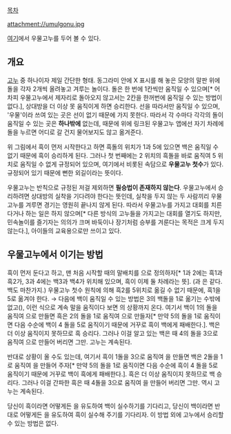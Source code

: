 [[목차]]

attachment://umulgonu.jpg

[http://mathman.kr/flash/gonu/gonu.html 여기]에서 우물고누를 두어 볼 수 있다.

== 개요 ==
[[고누]] 중 하나이자 제일 간단한 형태. 동그라미 안에 X 표시를 해 놓은 모양의 말판 위에 돌을 각자 2개씩 올려놓고 겨루는 놀이다. 돌은 한 번에 1칸씩만 움직일 수 있으며[* 어차피 우물고누에서 제자리로 돌아오지 않고서는 2칸을 한꺼번에 움직일 수 있는 방법이 없다.], 상대방을 더 이상 못 움직이게 하면 승리한다. 선을 따라서만 움직일 수 있으며, '우물'이라 쓰여 있는 곳은 선이 없기 때문에 가지 못한다. 따라서 각 수마다 각각의 돌이 움직일 수 있는 곳은 '''하나밖에''' 없는데, 때문에 위에 링크된 우물고누 앱에선 자기 차례에 돌을 누르면 어디로 갈 건지 물어보지도 않고 옮겨준다.

위 그림에서 흑이 먼저 시작한다고 하면 흑돌의 위치가 1과 5에 있으면 백은 움직일 수 없기 때문에 흑이 승리하게 된다. 그러나 첫 번째에는 2 위치의 흑돌을 바로 움직여 5 위치로 움직일 수 없게 규정되어 있으며, 여기에서 비롯된 속담으로 '''우물고누 첫수'''가 있다. 규정되어 있기 때문에 뻔한 외길이라는 뜻이다.

우물고누는 반칙으로 규정된 저걸 제외하면 '''필승법이 존재하지 않는다'''. 우물고누에서 승리하려면 상대방의 실착을 기다려야 한다는 뜻인데, 실착을 두지 않는 두 사람끼리 우물고누를 겨루면 경기는 영원히 끝나지 않게 된다. 따라서 우물고누를 가지고 대회를 치른다거나 하는 일은 하지 않으며[* 다른 방식의 고누들을 가지고는 대회를 열기도 하지만, 민속놀이를 즐기자는 의의가 크며 바둑이나 장기처럼 승부를 겨룬다는 목적은 크게 두지 않는다.], 아이들의 교육용으로만 쓰이고 있다.

== 우물고누에서 이기는 방법 ==
흑이 먼저 둔다고 하고, 맨 처음 시작할 때의 말배치를 {{{[1 2 ; 3 4 ;흑]}}}으로 정의하자[* 1과 2에는 흑1과 흑2가, 3과 4에는 백3과 백4가 위치해 있으며, 흑이 이제 둘 차례라는 뜻]. ({{{[1 2 ; 3 4 ;흑]}}}과 {{{[2 1 ; 3 4 ;흑]}}}은 같다. 백도 마찬가지.)
우물고누 첫수 원칙에 의해 흑2를 5위치로 옮길 수 없기 때문에, 흑1을 5로 옮겨야 한다. → {{{[5 2 ; 3 4 ; 백]}}}
다음에 백이 움직일 수 있는 방법은 3의 백돌을 1로 옮기는 수밖에 없고({{{[5 2 ; 1 4; 흑]}}}), 이런 식으로 계속 말을 움직이다 보면 {{{[2 5 ; 1 4 ; 백]}}}의 상황까지 온다. 여기서 백이 1의 돌을 움직여 {{{[2 5 ; 3 4 ; 흑]}}}으로 만들면 흑은 2의 돌을 1로 움직여 {{{[1 5 ; 3 4 ; 백]}}}으로 만들자[* 만약 5의 돌을 1로 움직이면 다음 수순에 백이 4 돌을 5로 움직이기 때문에 거꾸로 흑이 백에게 패배한다.]. 백은 더 이상 움직이지 못하므로 흑 승리다. 그러나 이걸 알고 있는 백은 {{{[2 5 ; 1 4 ; 백]}}} 때 4의 돌을 3으로 움직여 {{{[2 5 ; 1 3 ; 흑]}}}으로 만들어 버리면 그만. 고누는 계속된다.

반대로 {{{[1 4 ; 2 5 ; 흑]}}} 상황이 올 수도 있는데, 여기서 흑이 1돌을 3으로 움직여 {{{[3 4 ; 2 5 ; 백]}}}을 만들면 백은 2돌을 1로 움직여 {{{[3 4 ; 1 5 ; 흑]}}}을 만들어 주자[* 만약 5의 돌을 1로 움직이면 다음 수순에 흑이 4 돌을 5로 움직이기 때문에 거꾸로 백이 흑에게 패배한다.]. 흑은 더 이상 움직이지 못하므로 백 승리다. 그러나 이걸 간파한 흑은 {{{[1 4 ; 2 5 ; 흑]}}} 때 4돌을 3으로 움직여 {{{[1 3 ; 2 5 ; 백]}}}을 만들어 버리면 그만. 역시 고누는 계속된다.

당신이 흑이라면 어떻게든 {{{[2 5 ; 1 4 ; 백]}}}을 유도하여 백이 실수하기를 기다리고, 당신이 백이라면 반대로 어떻게든 {{{[1 4 ; 2 5 ; 흑]}}}을 유도하여 흑이 실수해 주기를 기다리자. 이 방법 외에 고누에서 승리할 수 있는 방법은 없다.
